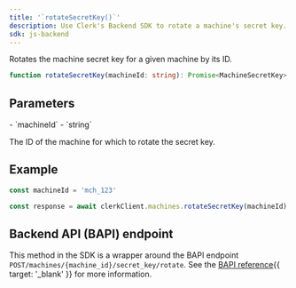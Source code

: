 ```yaml
---
title: '`rotateSecretKey()`'
description: Use Clerk's Backend SDK to rotate a machine's secret key.
sdk: js-backend
---
```


Rotates the machine secret key for a given machine by its ID.

```ts
function rotateSecretKey(machineId: string): Promise<MachineSecretKey>
```

## Parameters

<Properties>
  - `machineId`
  - `string`

  The ID of the machine for which to rotate the secret key.
</Properties>

## Example

<Include src="_partials/backend/usage" />

```ts
const machineId = 'mch_123'

const response = await clerkClient.machines.rotateSecretKey(machineId)
```

## Backend API (BAPI) endpoint

This method in the SDK is a wrapper around the BAPI endpoint `POST/machines/{machine_id}/secret_key/rotate`. See the [BAPI reference](/docs/reference/backend-api/tag/machines/post/machines/%7Bmachine_id%7D/secret_key/rotate){{ target: '_blank' }} for more information.
